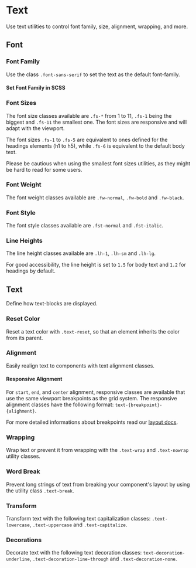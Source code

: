 
<Meta of={TextStories} />

# Text

<div className="lead">
  Use text utilities to control font family, size, alignment, wrapping, and more.
</div>

## Font

### Font Family

Use the class `.font-sans-serif` to set the text as the default font-family.

<Canvas of={TextStories.FontFamily} sourceState="shown" />

#### Set Font Family in SCSS

<Source code={SampleFontFamily} language="scss" />

### Font Sizes

The font size classes available are `.fs-*` from 1 to 11, `.fs-1` being the biggest and `.fs-11` the smallest one.
The font sizes are responsive and will adapt with the viewport.

The font sizes `.fs-1` to `.fs-5` are equivalent to ones defined for the headings elements (h1 to h5), while `.fs-6` is equivalent to the default body text.

<div className="banner banner-md banner-warning">
  Please be cautious when using the smallest font sizes utilities, as they might be hard to read for
  some users.
</div>
<Canvas of={TextStories.FontSize} sourceState="shown" />

### Font Weight

The font weight classes available are `.fw-normal`, `.fw-bold` and `.fw-black`.

<Canvas of={TextStories.FontWeight} sourceState="shown" />

### Font Style

The font style classes available are `.fst-normal` and `.fst-italic`.

<Canvas of={TextStories.FontStyle} sourceState="shown" />

### Line Heights

The line height classes available are `.lh-1`, `.lh-sm` and `.lh-lg`.

For good accessibility, the line height is set to <code>1.5</code> for body text and <code>1.2</code> for headings by default.

<Canvas of={TextStories.LineHeight} sourceState="shown" />

## Text

Define how text-blocks are displayed.

### Reset Color

Reset a text color with `.text-reset`, so that an element inherits the color from its parent.

<Canvas of={TextStories.TextColorReset} sourceState="shown" />

### Alignment

Easily realign text to components with text alignment classes.

<Canvas of={TextStories.TextAlign} sourceState="shown" />

#### Responsive Alignment

For `start`, `end`, and `center` alignment, responsive classes are available that use the same viewport breakpoints as the grid system.
The responsive alignment classes have the following format: `text-{breakpoint}-{alighment}`.

For more detailed informations about breakpoints read our [layout docs](/?path=/docs/20af6e2b-32b1-42ef-a187-b026aea7fe13--docs).

### Wrapping

Wrap text or prevent it from wrapping with the `.text-wrap` and `.text-nowrap` utility classes.

<Canvas of={TextStories.TextWrapping} sourceState="shown" />

### Word Break

Prevent long strings of text from breaking your component's layout by using the utility class `.text-break`.

<Canvas of={TextStories.WordBreak} sourceState="shown" />

### Transform

Transform text with the following text capitalization classes: `.text-lowercase`, `.text-uppercase` and `.text-capitalize`.

<Canvas of={TextStories.TextTransform} sourceState="shown" />

### Decorations

Decorate text with the following text decoration classes: `text-decoration-underline`, `.text-decoration-line-through` and `.text-decoration-none`.

<Canvas of={TextStories.TextDecoration} sourceState="shown" />
